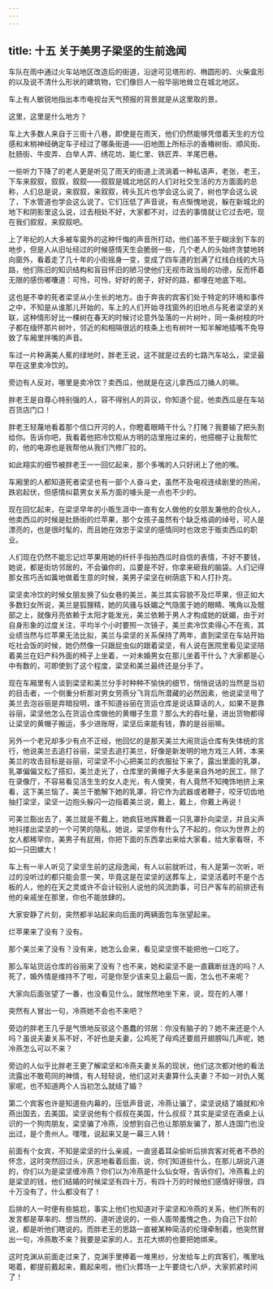 ```yaml
---
---
---
```

title: 十五 关于美男子梁坚的生前逸闻
---




车队在雨中通过火车站地区改造后的街道，沿途可见塔形的、椭圆形的、火柴盒形的以及说不清什么形状的建筑物，它们像巨人一般华丽地耸立在城北地区。

车上有人敏锐地指出本市电视台天气预报的背景就是从这里取的景。

这里，这里是什么地方？

车上大多数人来自于三街十八巷，即使是在雨天，他们仍然能够凭借着天生的方位感和末梢神经确定车子经过了哪条街道——旧地图上所标示的香椿树街、顺风街、肚肠街、牛皮弄、白举人弄、绣花坊、能仁里、铁匠弄、羊尾巴巷。

一些听力下降了的老人更是听见了雨天的街道上流淌着一种私语声，老张，老王，下车来叙叙，叙叙，叙叙——叙叙是城北地区的人们对社交生活的方方面面的总称，人们总是说，来叙叙，来叙叙，砖头瓦片也学会这么说了，树也学会这么说了，下水管道也学会这么说了。它们压低了声音说，有点惭愧地说，躲在新城北的地下和阴影里这么说，过去相处不好，大家都不对，过去的事情就让它过去吧，现在我们叙叙，来叙叙吧。

上了年纪的人大多被车窗外的这种忏悔的声音所打动，他们虽不至于糊涂到下车的地步，但是人从旧址经过的时候感情天生会脆弱一些，几个老人的头始终贪婪地转向窗外，看着走了几十年的小街摇身一变，变成了四车道的划满了红线白线的大马路，他们陈旧的知识结构和盲目怀旧的陋习使他们无视市政当局的功德，反而怀着无限的感伤嘟囔道：可怜，可怜，好好的房子，好好的路，都埋在地底下啦。

这也是不幸的死者梁坚从小生长的地方。由于奔丧的宾客们处于特定的环境和事件之中，不知是从谁那儿开始的，车上的人们开始寻找窗外的旧地点与死者梁坚的关联，这种情形好比一棵树在春天的时候讨论意外坠落的一片树叶，同一条树枝的叶子都在缅怀那片树叶，邻近的和相隔很远的枝条上也有树叶一知半解地插嘴不免导致了车厢里拌嘴的声音。

车过一片种满美人蕉的绿地时，胖老王说，这不就是过去的七路汽车站么，梁坚最早在这里卖冷饮的。

旁边有人反对，哪里是卖冷饮？卖西瓜，他就是在这儿拿西瓜刀捅人的嘛。

胖老王是自尊心特别强的人，容不得别人的异议，你知道个屁，他卖西瓜是在车站百货店门口！

胖老王轻蔑地看着那个信口开河的人，你瞪着眼睛干什么？打赌？我要输了把头割给你。告诉你吧，我看着他把冷饮柜从方明的店里拖过来的，他搭棚子让我帮忙的，他的电源也是我帮他从我们汽修厂拉的。

如此翔实的细节被胖老王一一回忆起来，那个多嘴的人只好闭上了他的嘴。

车厢里的人都知道死者梁坚也有一部个人奋斗史，虽然不及电视连续剧里的热闹，跌宕起伏，但感情纠葛男女关系方面的噱头是一点也不少的。

现在回忆起来，在梁坚早年的小贩生涯中一直有女人做他的女朋友兼他的合伙人，他卖西瓜的时候是肚肠街的烂苹果，那个女孩子虽然有个缺乏格调的绰号，可人是漂亮的，也是很时髦的，而且她在效忠于梁坚的感情同时也效忠于贩卖西瓜的职业。

人们现在仍然不能忘记烂苹果用她的纤纤手指拍西瓜时自信的表情，不好不要钱，她说，都是街坊邻居的，不会骗你的，瓜要是不好，你拿来砸我的脑袋。人们记得那女孩巧舌如簧地做着生意的时候，美男子梁坚在树荫底下和人打扑克。

梁坚卖冷饮的时候女朋友换了仙女巷的美兰，美兰其实容貌不及烂苹果，但正如大多数妇女所说，美兰是狐狸精，她的风骚与妖媚之气隐匿于她的眼睛、嘴角以及髋部之上，就像月亮依赖于太阳才能发光，美兰依赖于男人才构成她的妩媚，由于对自身形象的过度关注，平均半个小时要照一次镜子，美兰卖冷饮卖得心不在焉，其业绩当然与烂苹果无法比拟，美兰与梁坚的关系保持了两年，直到梁坚在车站开始吃社会饭的时候，她仍然像一只跟屁虫似的跟着梁坚，有人说在医院里看见梁坚陪着美兰在妇产科外面的椅子上坐着，一对未婚男女在那儿坐着干什么？大家都是心中有数的，可即使到了这个程度，梁坚和美兰最终还是分手了。

现在车厢里有人谈到梁坚和美兰分手时种种不愉快的细节，悄悄说话的当然是当初的目击者，一个侧重分析那对男女劳燕分飞背后所潜藏的必然因素，他说梁坚甩了美兰去泡谷丽是弃暗投明，谁不知道谷丽在货运仓库是说话算话的人，如果不是靠谷丽，梁坚他怎么在货运仓库做他的黄帽子生意？那么大的吞吐量，进出货物都得让梁坚的黄帽子搬运，多少进账呀，梁坚后来能有钱，靠的是谷丽嘛。

另外一个老兄却多少有点不正经，他回忆的是那天美兰大闹货运仓库有失体统的言行，他说美兰去追打谷丽，梁坚去追打美兰，好像是新发明的地方戏三人转，本来美兰的攻击目标是谷丽，可梁坚不小心把美兰的衣服扯下来了，露出里面的乳罩，乳罩偏偏又松了搭扣，美兰走光了，仓库里的黄帽子大多是来自外地的民工，除了在录像厅，不容易看见活生生的女人走光，有人傻笑，有人竟然不知掩饰地挤上来看，这下美兰恼了，美兰干脆解下她的乳罩，将它作为武器或者鞭子，咬牙切齿地抽打梁坚，梁坚一边抱头躲闪一边指着美兰说，戴上，戴上，你戴上再说！

可美兰豁出去了，美兰就是不戴上，她疯狂地挥舞着一只乳罩扑向梁坚，并且尖声地抖搂出梁坚的一个可笑的隐私，她说，梁坚你有什么了不起的，你以为世界上的女人都稀罕你，美男子有屁用，你把下面的东西拿出来给大家看，给大家看呀，不如一只田螺大！

车上有一半人听见了梁坚生前的这段逸闻，有人以前就听过，有人是第一次听，听过的没听过的都只能会意一笑，毕竟这是在梁坚的送葬车上，梁坚活着时不是个古板的人，他的在天之灵或许不会计较别人说他的风流韵事，可日产客车的前排还有他的亲戚坐在那里，你也不能放肆的。

大家安静了片刻，突然都半站起来向后面的两辆面包车张望起来。

烂苹果来了没有？没有。

那个美兰来了没有？没有来，她怎么会来，看见梁坚恨不能把他一口吃了。

那么车站货运仓库的谷丽来了没有？也不来，她和梁坚不是一直藕断丝连的吗？人死了，婚外情是维持不了啦，可是你至少该来见上最后一面，怎么也不来呢？

大家向后面张望了一番，也没看见什么，就怅然地坐下来，说，现在的人哪！

突然有人冒出一句，冷燕她不会也不来吧？

旁边的胖老王几乎是气愤地反驳这个愚蠢的邻居：你没有脑子的？她不来还是个人吗？虽说夫妻关系不好，不好也是夫妻，公鸡死了母鸡还要扇开翅膀叫几声呢，她冷燕怎么可以不来？

旁边的人似乎比胖老王更了解梁坚和冷燕夫妻关系的现状，他们这次都对他的看法流露出不敢苟同的神情，有人轻轻说，他们这对夫妻算什么夫妻？不如一对仇人冤家呢，也不知道两个人当初怎么就结了婚？

第二个宾客也许是知道些内幕的，压低声音说，冷燕让骗了，梁坚说结了婚就和冷燕出国去，去美国。梁坚说他有个叔叔在美国，什么叔叔？其实是梁坚在酒桌上认识的一个狗肉朋友，梁坚骗了冷燕，没想到自己也让那朋友骗了，那人连国门也没出过，是个贵州人。嘿嘿，说起来又是一幕三人转！

前面有个女宾，不知是梁坚的什么亲戚，一直竖着耳朵偷听后排宾客对死者不恭的怀念，这时突然回过头，厌恶地看着后面，说，你们知道些什么，在那儿胡说八道的，你们以为是梁坚缠冷燕？你们以为冷燕是什么仙女呀，告诉你们，冷燕看上的是梁坚的钱，他们结婚的时候梁坚有四十万，有四十万的时候他们感情好得很，四十万没有了，什么都没有了！

后排的人一时便有些尴尬，事实上他们也知道对于梁坚和冷燕的关系，他们所有的发言都是草率的、想当然的、道听途说的，一些人面带羞愧之色，为自己下台阶说，都是听他们瞎说的。而胖老王的思路一直被某种简洁的伦理牵制着，他突然冒出一句，冷燕敢不来？我要是梁家的人，五花大绑的也要把她绑来。

这时克渊从前面走过来了，克渊手里捧着一堆黑纱，分发给车上的宾客们，嘴里吆喝着，都提前戴起来，戴起来啦，他们火葬场一上午要烧七八炉，大家抓紧时间了！
